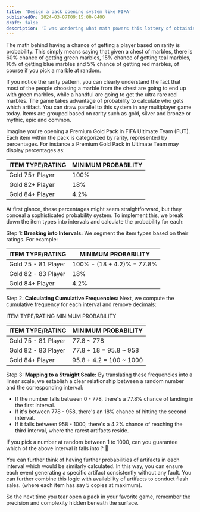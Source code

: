 ```yaml
---
title: 'Design a pack opening system like FIFA'
publishedOn: 2024-03-07T09:15:00-0400
draft: false
description: 'I was wondering what math powers this lottery of obtaining artifacts from packs based on rarity. Quite recently, I had the chance of building such a similar system for a side project (where users were to obtain card sleeves based on rarity from a chest) and then did I finally understand the internals.'
---
```


The math behind having a chance of getting a player based on rarity is probability. This simply means saying that given a chest of marbles, there is 60% chance of getting green marbles, 15% chance of getting teal marbles, 10% of getting blue marbles and 5% chance of getting red marbles, of course if you pick a marble at random.

If you notice the rarity pattern, you can clearly understand the fact that most of the people choosing a marble from the chest are going to end up with green marbles, while a handful are going to get the ultra rare red marbles. The game takes advantage of probability to calculate who gets which artifact. You can draw parallel to this system in any multiplayer game today. Items are grouped based on rarity such as gold, silver and bronze or mythic, epic and common.

Imagine you're opening a Premium Gold Pack in FIFA Ultimate Team (FUT). Each item within the pack is categorized by rarity, represented by percentages. For instance a Premium Gold Pack in Ultimate Team may display percentages as:

| ITEM TYPE/RATING | MINIMUM PROBABILITY |
| ---------------- | ------------------- |
| Gold 75+ Player  | 100%                |
| Gold 82+ Player  | 18%                 |
| Gold 84+ Player  | 4.2%                |

At first glance, these percentages might seem straightforward, but they conceal a sophisticated probability system. To implement this, we break down the item types into intervals and calculate the probability for each:

Step 1: **Breaking into Intervals:** We segment the item types based on their ratings. For example:

| ITEM TYPE/RATING    | MINIMUM PROBABILITY        |
| ------------------- | -------------------------- |
| Gold 75 - 81 Player | 100% - (18 + 4.2)% = 77.8% |
| Gold 82 - 83 Player | 18%                        |
| Gold 84+ Player     | 4.2%                       |

Step 2: **Calculating Cumulative Frequencies:** Next, we compute the cumulative frequency for each interval and remove decimals:

ITEM TYPE/RATING MINIMUM PROBABILITY

| ITEM TYPE/RATING    | MINIMUM PROBABILITY     |
| ------------------- | ----------------------- |
| Gold 75 - 81 Player | 77.8 ~ 778              |
| Gold 82 - 83 Player | 77.8 + 18 = 95.8 ~ 958  |
| Gold 84+ Player     | 95.8 + 4.2 = 100 ~ 1000 |

Step 3: **Mapping to a Straight Scale:** By translating these frequencies into a linear scale, we establish a clear relationship between a random number and the corresponding interval:

- If the number falls between 0 - 778, there's a 77.8% chance of landing in the first interval.
- If it's between 778 - 958, there's an 18% chance of hitting the second interval.
- If it falls between 958 - 1000, there's a 4.2% chance of reaching the third interval, where the rarest artifacts reside.

If you pick a number at random between 1 to 1000, can you guarantee which of the above interval it falls into ? 🤯

You can further think of having further probabilities of artifacts in each interval which would be similarly calculated. In this way, you can ensure each event generating a specific artifact consistently without any fault. You can further combine this logic with availability of artifacts to conduct flash sales. (where each item has say 5 copies at maximum).

So the next time you tear open a pack in your favorite game, remember the precision and complexity hidden beneath the surface.
